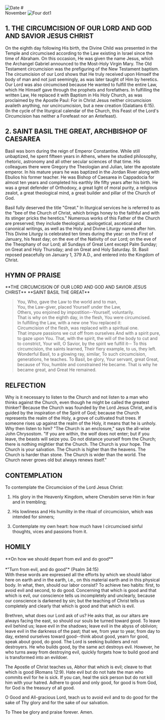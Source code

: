 
<RunningHead />
<Image src="/title-imprint.png" height={50} width={50} alt="Date" className="title-imprint"/>
# <div id="date">November <Image className="four-dot" src="/four-dot.png" height={15} width={15} alt="Four dot" />1</div>

## 1. THE CIRCUMCISION OF OUR LORD AND GOD AND SAVIOR JESUS CHRIST

On the eighth day following His birth, the Divine Child was presented in the Temple and circumcised according to the Law existing in Israel since the time of Abraham. On this occasion, He was given the name Jesus, which the Archangel Gabriel announced to the Most-Holy Virgin Mary. The Old Testament circumcision was the prefiguring of the New Testament baptism. The circumcision of our Lord shows that He truly received upon Himself the body of man and not just seemingly, as was later taught of Him by heretics. Our Lord was also circumcised because He wanted to fulfill the entire Law, which He Himself gave through the prophets and forefathers. In fulfilling the written Law, He replaced it with Baptism in His Holy Church, as was proclaimed by the Apostle Paul: For in Christ Jesus neither circumcision availeth anything, nor uncircumcision, but a new creation (Galatians 6:15). (In the cycle of the liturgical calendar of the Church, this Feast of the Lord's Circumcision has neither a Forefeast nor an Antefeast). 

## 2. SAINT BASIL THE GREAT, ARCHBISHOP OF CAESAREA

Basil was born during the reign of Emperor Constantine. While still unbaptized, he spent fifteen years in Athens, where he studied philosophy, rhetoric, astronomy and all other secular sciences of that time. His colleagues there were Gregory the Theologian and Julian, later the apostate emperor. In his mature years he was baptized in the Jordan River along with Ebulios his former teacher. He was Bishop of Caesarea in Cappadocia for almost ten years and completed his earthly life fifty years after his birth. He was a great defender of Orthodoxy, a great light of moral purity, a religious zealot, a great theological mind, a great builder and pillar of the Church of God.

Basil fully deserved the title "Great." In liturgical services he is referred to as the "bee of the Church of Christ, which brings honey to the faithful and with its stinger pricks the heretics." Numerous works of this Father of the Church are preserved; they include theological, apologetical, ascetical and canonical writings, as well as the Holy and Divine Liturgy named after him. This Divine Liturgy is celebrated ten times during the year: on the First of January, his feast day; on the eve of the Nativity of our Lord; on the eve of the Theophany of our Lord; all Sundays of Great Lent except Palm Sunday; on Great and Holy Thursday; and on Great and Holy Saturday. St. Basil reposed peacefully on January 1, 379 A.D., and entered into the Kingdom of Christ.

## HYMN OF PRAISE
<div style={{textAlign:'center'}}>
**THE CIRCUMCISION OF OUR LORD AND GOD AND SAVIOR JESUS CHRIST**  
**SAINT BASIL THE GREAT**  
</div>

>You, Who, gave the Law to the world and to man,  
You, the Law-giver, placed Yourself under the Law,  
Others, you enjoined by impostition--Yourself, voluntarily.  
That is why on the eighth day, in the flesh, You were circumcised.  
In fulfilling the Law, with a new one You replaced it:  
Circumcision of the flesh, was replaced with a spiritual one.  
That impure passions we cut off from ourselves
And with a spirit pure, to gaze upon You.
That, with the spirit, the will of the body to cut and to constrict,
Your will, O Savior, by the spirit we fulfill it--
To this circumcision, the saints learned,
Their fiery example, to us, they left.
Wonderful Basil, to a glowing ray, similar,
To such circumcision, generations, he teaches.
To Basil, be glory, Your servant, great
Great, because of You, humble and constrained He became.
That is why he became great, and Great He remained.

## RELFECTION

Why is it necessary to listen to the Church and not listen to a man who thinks against the Church, even though he might be called the greatest thinker? Because the Church was founded by the Lord Jesus Christ, and is guided by the inspiration of the Spirit of God; because the Church represents the realm of the Holy, a grove of cultivated fruit trees. If someone rises up against the realm of the Holy, it means that he is unholy. Why then listen to him? "The Church is an enclosure," says the all-wise John Chrysostom. "If you are within, the wolf does not enter; but if you leave, the beasts will seize you. Do not distance yourself from the Church; there is nothing mightier that the Church. The Church is your hope. The Church is your salvation. The Church is higher than the heavens. The Church is harder than stone. The Church is wider than the world. The Church never grows old but always renews itself."

## CONTEMPLATION

To contemplate the Circumcision of the Lord Jesus Christ:

1. His glory in the Heavenly Kingdom, where Cherubim serve Him in fear and in trembling;

2. His lowliness and His humility in the ritual of circumcision, which was intended for sinners;

3. Contemplate my own heart: how much have I circumcised sinful thoughts, vices and passions from it.

##  HOMILY
<div style={{textAlign:'center'}}>
**On how we should depart from evil and do good**
</div>
<br />
<div style={{textAlign:'right'}}>
*"Turn from evil, and do good"* (Psalm 34:15)
</div>
With these words are expressed all the efforts by which we should labor here on earth and in the earth, i.e., on this material earth and in this physical body. In what, then, should our labor consist? To achieve two habits: first, to avoid evil and second, to do good. Concerning that which is good and that which is evil, our conscience tells us incompletely and unclearly, because our conscience is darkened by sin; but the teaching of Christ tells us completely and clearly that which is good and that which is evil.

Brethren, what does our Lord ask of us? He asks that, as our altars are always facing the east, so should our souls be turned toward good. To leave evil behind us; leave evil in the shadows; leave evil in the abyss of oblivion; leave evil in the darkness of the past; that we, from year to year, from day to day, extend ourselves toward good--think about good, yearn for good, speak about good, do good. The Lord is seeking builders and not destroyers. He who builds good, by the same act destroys evil. However, he who turns away from destroying evil, quickly forgets how to build good and is transformed into an evildoer.

The Apostle of Christ teaches us, Abhor that which is evil; cleave to that which is good (Romans 12:9). Hate evil but do not hate the man who commits evil for he is sick. If you can, heal the sick person but do not kill him with your hatred. Adhere to good and only good, for good is from God, for God is the treasury of all good.

O Good and All-gracious Lord, teach us to avoid evil and to do good for the sake of Thy glory and for the sake of our salvation.

To Thee be glory and praise forever. Amen.